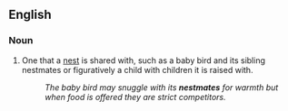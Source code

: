 ==English==

===Noun===
{{en-noun}}

#One that a [[nest]] is shared with, such as a baby bird and its sibling nestmates or figuratively a child with children it is raised with.
#:''The baby bird may snuggle with its '''nestmates''' for warmth but when food is offered they are strict competitors.''
